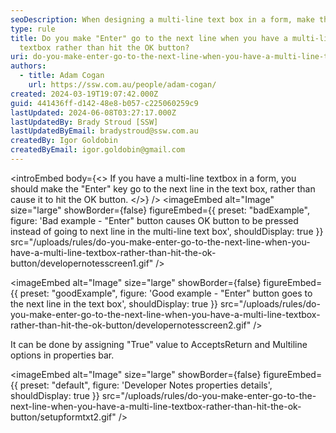```yaml
---
seoDescription: When designing a multi-line text box in a form, make the "Enter" key go to the next line instead of pressing the OK button.
type: rule
title: Do you make "Enter" go to the next line when you have a multi-line
  textbox rather than hit the OK button?
uri: do-you-make-enter-go-to-the-next-line-when-you-have-a-multi-line-textbox-rather-than-hit-the-ok-button
authors:
  - title: Adam Cogan
    url: https://ssw.com.au/people/adam-cogan/
created: 2024-03-19T19:07:42.000Z
guid: 441436ff-d142-48e8-b057-c225060259c9
lastUpdated: 2024-06-08T03:27:17.000Z
lastUpdatedBy: Brady Stroud [SSW]
lastUpdatedByEmail: bradystroud@ssw.com.au
createdBy: Igor Goldobin
createdByEmail: igor.goldobin@gmail.com
---
```


<introEmbed
  body={<>
If you have a multi-line textbox in a form, you should make the "Enter" key go to the next line in the text box, rather than cause it to hit the OK button.
  </>}
/>
<imageEmbed
  alt="Image"
  size="large"
  showBorder={false}
  figureEmbed={{
    preset: "badExample",
    figure: 'Bad example - "Enter" button causes OK button to be pressed instead of going to next line in the multi-line text box',
    shouldDisplay: true
  }}
  src="/uploads/rules/do-you-make-enter-go-to-the-next-line-when-you-have-a-multi-line-textbox-rather-than-hit-the-ok-button/developernotesscreen1.gif"
/>

<imageEmbed
  alt="Image"
  size="large"
  showBorder={false}
  figureEmbed={{
    preset: "goodExample",
    figure: 'Good example - "Enter" button goes to the next line in the text box',
    shouldDisplay: true
  }}
  src="/uploads/rules/do-you-make-enter-go-to-the-next-line-when-you-have-a-multi-line-textbox-rather-than-hit-the-ok-button/developernotesscreen2.gif"
/>

It can be done by assigning "True" value to AcceptsReturn and Multiline options in properties bar.


<imageEmbed
  alt="Image"
  size="large"
  showBorder={false}
  figureEmbed={{
    preset: "default",
    figure: 'Developer Notes properties details',
    shouldDisplay: true
  }}
  src="/uploads/rules/do-you-make-enter-go-to-the-next-line-when-you-have-a-multi-line-textbox-rather-than-hit-the-ok-button/setupformtxt2.gif"
/>
